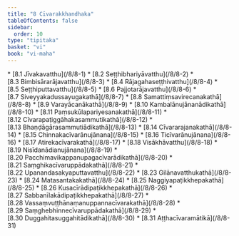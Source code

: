 ```yaml
---
title: "8 Cīvarakkhandhaka"
tableOfContents: false
sidebar:
  order: 10
type: "tipitaka"
basket: "vi"
book: "vi-maha"
---
```



<DynamicBreadcrumb />



<TableOfContents book="vi-maha" section="8">
* [8.1 Jīvakavatthu](/8/8-1)
* [8.2 Seṭṭhibhariyāvatthu](/8/8-2)
* [8.3 Bimbisārarājavatthu](/8/8-3)
* [8.4 Rājagahaseṭṭhivatthu](/8/8-4)
* [8.5 Seṭṭhiputtavatthu](/8/8-5)
* [8.6 Pajjotarājavatthu](/8/8-6)
* [8.7 Siveyyakadussayugakathā](/8/8-7)
* [8.8 Samattiṃsavirecanakathā](/8/8-8)
* [8.9 Varayācanākathā](/8/8-9)
* [8.10 Kambalānujānanādikathā](/8/8-10)
* [8.11 Paṃsukūlapariyesanakathā](/8/8-11)
* [8.12 Cīvarapaṭiggāhakasammutikathā](/8/8-12)
* [8.13 Bhaṇḍāgārasammutiādikathā](/8/8-13)
* [8.14 Cīvararajanakathā](/8/8-14)
* [8.15 Chinnakacīvarānujānana](/8/8-15)
* [8.16 Ticīvarānujānana](/8/8-16)
* [8.17 Atirekacīvarakathā](/8/8-17)
* [8.18 Visākhāvatthu](/8/8-18)
* [8.19 Nisīdanādianujānana](/8/8-19)
* [8.20 Pacchimavikappanupagacīvarādikathā](/8/8-20)
* [8.21 Saṃghikacīvaruppādakathā](/8/8-21)
* [8.22 Upanandasakyaputtavatthu](/8/8-22)
* [8.23 Gilānavatthukathā](/8/8-23)
* [8.24 Matasantakakathā](/8/8-24)
* [8.25 Naggiyapaṭikkhepakathā](/8/8-25)
* [8.26 Kusacīrādipaṭikkhepakathā](/8/8-26)
* [8.27 Sabbanīlakādipaṭikkhepakathā](/8/8-27)
* [8.28 Vassaṃvuṭṭhānaṃanuppannacīvarakathā](/8/8-28)
* [8.29 Saṃghebhinnecīvaruppādakathā](/8/8-29)
* [8.30 Duggahitasuggahitādikathā](/8/8-30)
* [8.31 Aṭṭhacīvaramātikā](/8/8-31)
</TableOfContents>